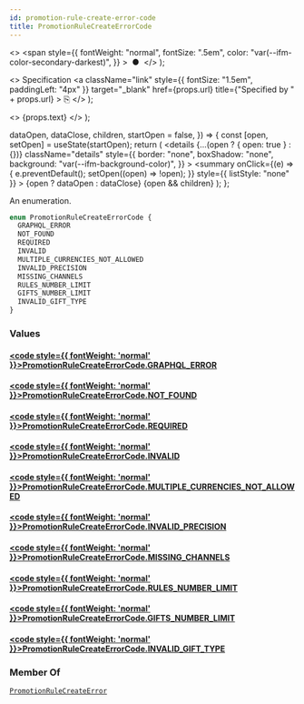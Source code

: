 ```yaml
---
id: promotion-rule-create-error-code
title: PromotionRuleCreateErrorCode
---
```


  <>
    <span
      style={{
        fontWeight: "normal",
        fontSize: ".5em",
        color: "var(--ifm-color-secondary-darkest)",
      }}
    >
      &nbsp;●&nbsp;
    </span>
  </>
);

  <>
    Specification
    <a
      className="link"
      style={{ fontSize: "1.5em", paddingLeft: "4px" }}
      target="\_blank"
      href={props.url}
      title={"Specified by " + props.url}
    >
      ⎘
    </a>
  </>
);

  <>
    <span className={props.class}>{props.text}</span>
  </>
);


  dataOpen,
  dataClose,
  children,
  startOpen = false,
}) => {
  const [open, setOpen] = useState(startOpen);
  return (
    <details
      {...(open ? { open: true } : {})}
      className="details"
      style={{
        border: "none",
        boxShadow: "none",
        background: "var(--ifm-background-color)",
      }}
    >
      <summary
        onClick={(e) => {
          e.preventDefault();
          setOpen((open) => !open);
        }}
        style={{ listStyle: "none" }}
      >
        {open ? dataOpen : dataClose}
      </summary>
      {open && children}
    </details>
  );
};

An enumeration.

```graphql
enum PromotionRuleCreateErrorCode {
  GRAPHQL_ERROR
  NOT_FOUND
  REQUIRED
  INVALID
  MULTIPLE_CURRENCIES_NOT_ALLOWED
  INVALID_PRECISION
  MISSING_CHANNELS
  RULES_NUMBER_LIMIT
  GIFTS_NUMBER_LIMIT
  INVALID_GIFT_TYPE
}
```

### Values

#### [<code style={{ fontWeight: 'normal' }}>PromotionRuleCreateErrorCode.<b>GRAPHQL_ERROR</b></code>](#)

>

#### [<code style={{ fontWeight: 'normal' }}>PromotionRuleCreateErrorCode.<b>NOT_FOUND</b></code>](#)

>

#### [<code style={{ fontWeight: 'normal' }}>PromotionRuleCreateErrorCode.<b>REQUIRED</b></code>](#)

>

#### [<code style={{ fontWeight: 'normal' }}>PromotionRuleCreateErrorCode.<b>INVALID</b></code>](#)

>

#### [<code style={{ fontWeight: 'normal' }}>PromotionRuleCreateErrorCode.<b>MULTIPLE_CURRENCIES_NOT_ALLOWED</b></code>](#)

>

#### [<code style={{ fontWeight: 'normal' }}>PromotionRuleCreateErrorCode.<b>INVALID_PRECISION</b></code>](#)

>

#### [<code style={{ fontWeight: 'normal' }}>PromotionRuleCreateErrorCode.<b>MISSING_CHANNELS</b></code>](#)

>

#### [<code style={{ fontWeight: 'normal' }}>PromotionRuleCreateErrorCode.<b>RULES_NUMBER_LIMIT</b></code>](#)

>

#### [<code style={{ fontWeight: 'normal' }}>PromotionRuleCreateErrorCode.<b>GIFTS_NUMBER_LIMIT</b></code>](#)

>

#### [<code style={{ fontWeight: 'normal' }}>PromotionRuleCreateErrorCode.<b>INVALID_GIFT_TYPE</b></code>](#)

>

### Member Of

[`PromotionRuleCreateError`](../../../api-reference/miscellaneous/objects/promotion-rule-create-error) <Badge class="badge badge--secondary" text="object"/>

